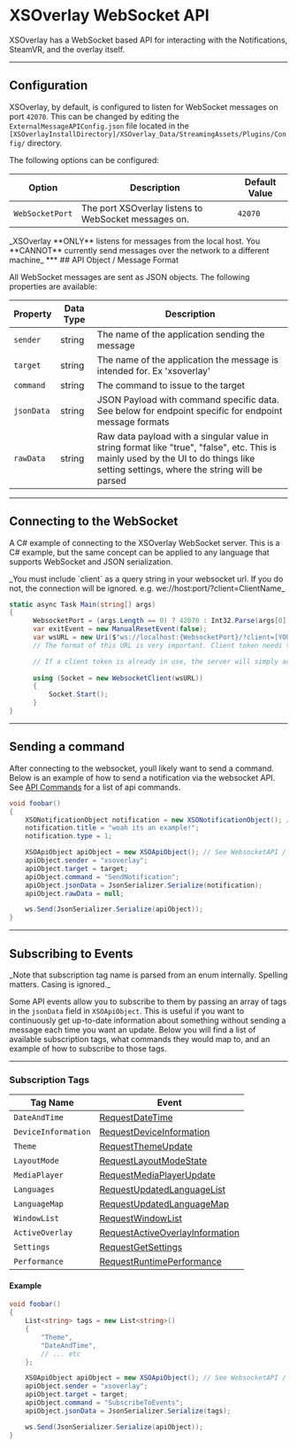 
# XSOverlay WebSocket API

XSOverlay has a WebSocket based API for interacting with the Notifications, SteamVR, and the overlay itself.

***
## Configuration

XSOverlay, by default, is configured to listen for WebSocket messages on port `42070`. This can be changed by editing the `ExternalMessageAPIConfig.json` file located in the `[XSOverlayInstallDirectory]/XSOverlay_Data/StreamingAssets/Plugins/Config/` directory.

The following options can be configured:

| Option | Description | Default Value |
| --- | --- | --- |
| `WebSocketPort` | The port XSOverlay listens to WebSocket messages on. | `42070` |


<Callout type="warning">
_XSOverlay **ONLY** listens for messages from the local host. You **CANNOT** currently send messages over the network to a different machine_
</Callout>
***
## API Object / Message Format

All WebSocket messages are sent as JSON objects. The following properties are available:

| Property | Data Type | Description |
| --- | --- | --- |
| `sender` | string | The name of the application sending the message |
| `target` | string | The name of the application the message is intended for. Ex 'xsoverlay'|
| `command` | string | The command to issue to the target |
| `jsonData` | string | JSON Payload with command specific data. See below for endpoint specific for endpoint message formats |
| `rawData` | string | Raw data payload with a singular value in string format like "true", "false", etc. This is mainly used by the UI to do things like setting settings, where the string will be parsed|

***
## Connecting to the WebSocket
A C# example of connecting to the XSOverlay WebSocket server. This is a C# example, but the same concept can be applied to any language that supports WebSocket and JSON serialization.

<Callout type="warning">
_You must include `client` as a query string in your websocket url. If you do not, the connection will be ignored. e.g. we://host:port/?client=ClientName_
</Callout>

```cs copy filename="C#"
static async Task Main(string[] args)
{
      WebsocketPort = (args.Length == 0) ? 42070 : Int32.Parse(args[0]);
      var exitEvent = new ManualResetEvent(false);
      var wsURL = new Uri($"ws://localhost:{WebsocketPort}/?client=[YOURAPPNAMEHERE]");
      // The format of this URL is very important. Client token needs to be there and should be the name of your application, if a client token is not present, the server will reject the connection.

      // If a client token is already in use, the server will simply add it to a list. This means that if anything sends a message to your client token, it will be sent to everything in that list for the token.
      
      using (Socket = new WebsocketClient(wsURL))
      {
          Socket.Start();
      }
}
```

***
## Sending a command
After connecting to the websocket, youll likely want to send a command. Below is an example of how to send a notification via the websocket API.
See [API Commands](apicommands) for a list of api commands.

```cs copy filename="C#"
void foobar()
{
    XSONotificationObject notification = new XSONotificationObject(); // See WebsocketAPI / XSONotificationObject for more information
    notification.title = "woah its an example!";
    notification.type = 1;

    XSOApiObject apiObject = new XSOApiObject(); // See WebsocketAPI / XSOApiObject for more information
    apiObject.sender = "xsoverlay";
    apiObject.target = target;
    apiObject.command = "SendNotification";
    apiObject.jsonData = JsonSerializer.Serialize(notification);
    apiObject.rawData = null;

    ws.Send(JsonSerializer.Serialize(apiObject));
}
```
***
## Subscribing to Events
<Callout>
_Note that subscription tag name is parsed from an enum internally. Spelling matters. Casing is ignored._
</Callout>

Some API events allow you to subscribe to them by passing an array of tags in the `jsonData` field in `XSOApiObject`.
This is useful if you want to continuously get up-to-date information about something without sending a message each time you want an update.
Below you will find a list of available subscription tags, what commands they would map to, and an example of how to subscribe to those tags.

***
### Subscription Tags
| Tag Name | Event |
| --- | --- |
| `DateAndTime` | [RequestDateTime](apicommands#RequestDateTime) |
| `DeviceInformation` | [RequestDeviceInformation](apicommands#RequestDeviceInformation) |
| `Theme` | [RequestThemeUpdate](apicommands#RequestThemeUpdate) |
| `LayoutMode` | [RequestLayoutModeState](apicommands#RequestLayoutModeState) |
| `MediaPlayer` | [RequestMediaPlayerUpdate](apicommands#RequestMediaPlayerUpdate) |
| `Languages` | [RequestUpdatedLanguageList](apicommands#RequestUpdatedLanguageList) |
| `LanguageMap` | [RequestUpdatedLanguageMap](apicommands#RequestUpdatedLanguageMap) |
| `WindowList` | [RequestWindowList](apicommands#RequestWindowList) |
| `ActiveOverlay` | [RequestActiveOverlayInformation](apicommands#RequestActiveOverlayInformation) |
| `Settings` | [RequestGetSettings](apicommands#RequestGetSettings) |
| `Performance` | [RequestRuntimePerformance](apicommands#RequestRuntimePerformance) |

#### Example
```cs copy filename="C#"
void foobar()
{
    List<string> tags = new List<string>()
    {
        "Theme",
        "DateAndTime",
        // ... etc
    };

    XSOApiObject apiObject = new XSOApiObject(); // See WebsocketAPI / XSOApiObject for more information
    apiObject.sender = "xsoverlay";
    apiObject.target = target;
    apiObject.command = "SubscribeToEvents";
    apiObject.jsonData = JsonSerializer.Serialize(tags);

    ws.Send(JsonSerializer.Serialize(apiObject));
}
```